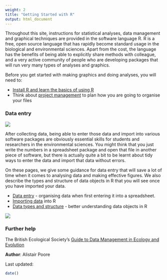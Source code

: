 ```yaml
---
weight: 2
title: "Getting Started with R"
output: html_document
---
```


Throughout this site, instructions for statistical analyses, data management and graphical techniques are provided in the software language R. R is a free, open source language that has rapidly become standard usage in the biological and environmental sciences. Apart from the cost, the language has the benefits of being able to explicitly share methods with colleague, and a very active community of people who are developing packages that will run very many types of analyses and graphics.

Before you get started with making graphics and doing analyses, you will need to:

* [Install R and learn the basics of using R](/../getting-started-with-r/installing-r-rstudio)  
* Think about [project management](/../getting-started-with-r/project-management) to plan how you are going to organise your files 
 

### Data entry

![](images/Sampling.jpg)


After collecting data, being able to enter those data and import into various software packages are obviously essential skills for students and researchers in the environmental sciences. You might think that you just write the numbers in a spreadsheet package and open that file in another piece of software, but there is actually quite a bit to be learnt about tidy ways to enter the data and import that data without errors.

On these pages, we give some guidance for data entry that will save a lot of time when it comes to analysing data and making effective figures. We also describe the types and structure of data objects in R that you will see once you have imported your data. 

* [Data entry](/../getting-started-with-r/data-entry) - organising data when first entering it into a spreadsheet.  
* [Importing data](/../getting-started-with-r/importing-data) into R  
* [Data types and structure](/../getting-started-with-r/data-types-structure/) - better understanding data objects in R  

![](data-entry/Data_entry_image.jpg)

### Further help
 
The British Ecological Society's [Guide to Data Management in Ecology and Evolution](http://www.britishecologicalsociety.org/wp-content/uploads/Publ_Data-Management-Booklet.pdf)
  

**Author**: Alistair Poore
 
Last updated:
```r
date()
```
